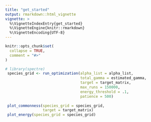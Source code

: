 ```yaml
---
title: "get_started"
output: rmarkdown::html_vignette
vignette: >
  %\VignetteIndexEntry{get_started}
  %\VignetteEngine{knitr::rmarkdown}
  %\VignetteEncoding{UTF-8}
---
```


```r
knitr::opts_chunk$set(
  collapse = TRUE,
  comment = "#>"
)
```

```r
# library(spectre)
 species_grid <- run_optimization(alpha_list = alpha_list,
                                  total_gamma = estimated_gamma,
                                  target = target_matrix,
                                  max_runs = 150000,
                                  energy_threshold = .1,
                                  patience = 500)
 
 plot_commonness(species_grid = species_grid, 
                 target = target_matrix)
 plot_energy(species_grid = species_grid)
```


